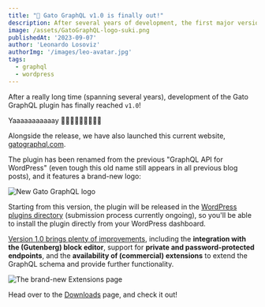 ```yaml
---
title: "🎉 Gato GraphQL v1.0 is finally out!"
description: After several years of development, the first major version of the plugin is finally available.
image: /assets/GatoGraphQL-logo-suki.png
publishedAt: '2023-09-07'
author: 'Leonardo Losoviz'
authorImg: '/images/leo-avatar.jpg'
tags:
  - graphql
  - wordpress
---
```


After a really long time (spanning several years), development of the Gato GraphQL plugin has finally reached `v1.0`!

Yaaaaaaaaaaay 🎉🍾🎊🥳🍻👏🥂🎈🙌

Alongside the release, we have also launched this current website, [gatographql.com](/).

The plugin has been renamed from the previous "GraphQL API for WordPress" (even tough this old name still appears in all previous blog posts), and it features a brand-new logo:

![New Gato GraphQL logo](/assets/GatoGraphQL-logo-suki.png "New Gato GraphQL logo")

Starting from this version, the plugin will be released in the [WordPress plugins directory](https://wordpress.org/plugins/) (submission process currently ongoing), so you'll be able to install the plugin directly from your WordPress dashboard.

[Version 1.0 brings plenty of improvements](https://github.com/GatoGraphQL/GatoGraphQL/releases/tag/1.0.6), including the **integration with the (Gutenberg) block editor**, support for **private and password-protected endpoints**, and the **availability of (commercial) extensions** to extend the GraphQL schema and provide further functionality.

![The brand-new Extensions page](https://raw.githubusercontent.com/GatoGraphQL/GatoGraphQL/1.0.5/layers/GatoGraphQLForWP/plugins/gatographql/docs/images/releases/v1.0/extensions-page.png "The brand-new Extensions page")

Head over to the [Downloads](/download) page, and check it out!
